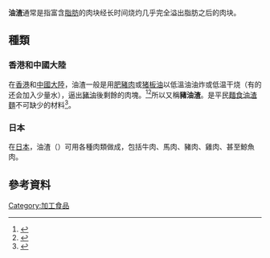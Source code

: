 '''油渣'''通常是指富含[[脂肪|脂肪]]的肉块经长时间烧灼几乎完全溢出脂肪之后的肉块。

==種類==
===香港和中國大陸===
在[[香港|香港]]和[[中國大陸|中國大陸]]，油渣一般是用[[豬肉|肥豬肉]]或[[猪板油|猪板油]]以低溫油油炸或低温干烧（有的还会加入少量水），逼出[[豬油|豬油]]後剩餘的肉塊。<ref>{{cite news |url=http://hk.apple.nextmedia.com/supplement/food/art/20140615/18756255 |title=落難太子爺 變土瓜灣油渣麵王 |publisher=蘋果日報 |date=2014-06-15 |archiveurl=https://web.archive.org/web/20161012123248/http://hk.apple.nextmedia.com/supplement/food/art/20140615/18756255 |archivedate=2016-10-12 }}</ref><ref>{{cite web |url=http://hkm.appledaily.com/detail.php?guid=2_435328_0&category_guid=nextplus&category=magazine |title=【星期日文章 蔡瀾】豬油渣 |publisher=蘋果日報 |date=2016-10-09 |archivedate=2017-01-13 |archiveurl=https://web.archive.org/web/20170113112835/http://hkm.appledaily.com/detail.php?guid=2_435328_0&category_guid=nextplus&category=magazine }}</ref>所以又稱'''豬油渣'''。是平民[[麵食|麵食]][[油渣麵|油渣麵]]不可缺少的材料<ref>{{cite web |url=http://www.epochtimes.com/b5/13/11/5/n4003055.htm |title=【采秀私房菜】豬油渣的妙用 |publisher=大紀元 |date=2013-11-05 |archivedate=2017-01-13 |archiveurl=https://web.archive.org/web/20170113124152/http://www.epochtimes.com/b5/13/11/5/n4003055.htm |deadurl=no }}</ref>。

===日本===
在[[日本|日本]]，油渣（{{lj|油かす|油かす (食品)}}）可用各種肉類做成，包括牛肉、馬肉、豬肉、雞肉、甚至鯨魚肉。

==參考資料==
{{reflist}}

[[Category:加工食品|Category:加工食品]]
